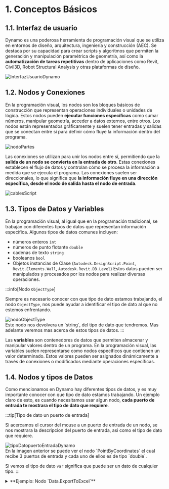 
# 1. Conceptos Básicos
## 1.1. Interfaz de usuario
Dynamo es una poderosa herramienta de programación visual 
que se utiliza en entornos de diseño, arquitectura, ingeniería 
y construcción (AEC). Se destaca por su capacidad para crear scripts 
y algoritmos que permiten la generación y manipulación paramétrica 
de geometría, así como la **automatización de tareas repetitivas**
dentro de aplicaciones como Revit, Civil3D, Robot Structural Analysis 
y otras plataformas de diseño.

<div style={{ textAlign: 'center' }}>
  <img
  src={require('./img/InterfazUsuarioDynamo.png').default}
  alt="InterfazUsuarioDynamo"/>
</div>

## 1.2. Nodos y Conexiones
En la programación visual, los nodos son los bloques básicos de construcción 
que representan operaciones individuales o unidades de lógica. 
Estos nodos pueden **ejecutar funciones específicas** como sumar números, 
manipular geometría, acceder a datos externos, entre otros. 
Los nodos están representados gráficamente y suelen tener entradas y salidas 
que se conectan entre sí para definir cómo fluye la información dentro del programa.

<div style={{ textAlign: 'center' }}>
  <img
  src={require('./img/nodoPartes.png').default}
  alt="nodoPartes"/>
</div>

Las conexiones se utilizan para unir los nodos entre sí, 
permitiendo que la **salida de un nodo se convierta en la entrada de otro**. 
Estas conexiones establecen el flujo de datos y controlan cómo se procesa la información 
a medida que se ejecuta el programa. Las conexiones suelen ser direccionales, 
lo que significa que **la información fluye en una dirección específica, 
desde el nodo de salida hasta el nodo de entrada**.

<div style={{ textAlign: 'center' }}>
  <img
  src={require('./img/cablesScript.png').default}
  alt="cablesScript"/>
</div>

## 1.3. Tipos de Datos y Variables
En la programación visual, al igual que en la programación tradicional, 
se trabajan con diferentes tipos de datos que representan información específica. 
Algunos tipos de datos comunes incluyen:
* números enteros `int`
* números de punto flotante `double` 
* cadenas de texto `string`
* booleanos `bool`
* Objetos instancias de Clase (`Autodesk.DesignScript.Point`, `Revit.Elements.Wall`, `Autodesk.Revit.DB.Level`) 
Estos datos pueden ser manipulados y procesados por los nodos para realizar diversas operaciones.

:::info[Nodo `ObjectType`]

Siempre es necesario conocer con que tipo de dato estamos trabajando, el nodo `ObjectType`, nos puede ayudar
a identificar el tipo de dato al que no estemos enfrentando.
<div style={{ textAlign: 'center' }}>
  <img
  src={require('./img/nodoObjectType.png').default}
  alt="nodoObjectType"/>
</div>
Este nodo nos devolvera un `string`, del tipo de dato que tendremos. Mas adelante veremos mas acerca de estos tipos de datos.
:::

Las **variables** son contenedores de datos que permiten almacenar y manipular 
valores dentro de un programa. En la programación visual, 
las variables suelen representarse como nodos específicos 
que contienen un valor determinado. Estos valores pueden 
ser asignados dinámicamente a través de conexiones o 
modificados mediante operaciones específicas.

## 1.4. Nodos y tipos de Datos
Como mencionamos en Dynamo hay diferentes tipos de datos, y es muy importante conocer con que tipo de dato estamos trabajando.
Un ejemplo claro de esto, es cuando necesitamos usar algun nodo, **cada puerto de entrada te mostrara el tipo de dato que requiere**.

:::tip[Tipo de dato un puerto de entrada]

Si acercamos el cursor del mouse a un puerto de entrada de un nodo, se nos mostrara la descripcion del puerto de entrada, asi como el tipo de dato que requiere.

<div style={{ textAlign: 'center' }}>
  <img
  src={require('./img/tipoDatopuertoEntradaDynamo.png').default}
  alt="tipoDatopuertoEntradaDynamo"/>
</div>
En la imagen anterior se puede ver el nodo `PointByCoordinates` el cual recibe 3 puertos de entrada y cada uno de ellos es de tipo `double`.

Si vemos el tipo de dato `var` significa que puede ser un dato de cualquier tipo.
:::

<details>
  <summary>**Ejemplo: Nodo `Data.ExportToExcel`**</summary>

  En este ejemplo se muestra que para el nodo `Data.ExportToExcel`, los diferentes tipos de dato que requiere cada uno de sus puertos de entrada.
  <div style={{ textAlign: 'center' }}>
    <img
    src={require('./img/nodoExportarInfoExcel.png').default}
    alt="nodoExportarInfoExcel"/>
  </div>
</details>


